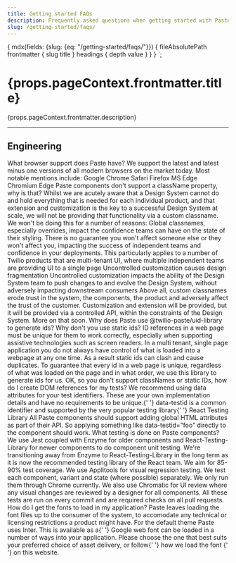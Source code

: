 ```yaml
---
title: Getting started FAQs
description: Frequently asked questions when getting started with Paste.
slug: /getting-started/faqs/
---
```



  {
    mdx(fields: {slug: {eq: "/getting-started/faqs/"}}) {
      fileAbsolutePath
      frontmatter {
        slug
        title
      }
      headings {
        depth
        value
      }
    }
  }
`;

<content>

<h1>{props.pageContext.frontmatter.title}</h1>

<Paragraph>{props.pageContext.frontmatter.description}</Paragraph>

</content>

---

<contentwrapper>

<PageAside data={props.data.mdx} />

<content>

## Engineering

<Stack orientation="vertical" spacing="space140">
  <Disclosure visible>
    <DisclosureHeading as="h3" variant="heading30">
      What browser support does Paste have?
    </DisclosureHeading>
    <DisclosureContent>
      <Paragraph>
        We support the latest and latest minus one versions of all modern browsers on the market today. Most notable
        mentions include:
      </Paragraph>
      <UnorderedList>
        <ListItem>Google Chrome</ListItem>
        <ListItem>Safari</ListItem>
        <ListItem>Firefox</ListItem>
        <ListItem>MS Edge</ListItem>
        <ListItem>Chromium Edge</ListItem>
      </UnorderedList>
    </DisclosureContent>
  </Disclosure>
  <Disclosure>
    <DisclosureHeading as="h3" variant="heading30">
      Paste components don't support a className property, why is that?
    </DisclosureHeading>
    <DisclosureContent>
      <Paragraph>
        Whilst we are acutely aware that a Design System cannot do and hold everything that is needed for each
        individual product, and that extension and customization is the key to a successful Design System at scale, we
        will not be providing that functionality via a custom classname.
      </Paragraph>
      <Paragraph>We won't be doing this for a number of reasons:</Paragraph>
      <UnorderedList>
        <ListItem>
          Global classnames, especially overrides, impact the confidence teams can have on the state of their styling.
          There is no guarantee you won't affect someone else or they won't affect you, impacting the success of
          independent teams and confidence in your deployments. This particularly applies to a number of Twilio products
          that are multi-tenant UI, where multiple independent teams are providing UI to a single page
        </ListItem>
        <ListItem>Uncontrolled customization causes design fragmentation</ListItem>
        <ListItem>
          Uncontrolled customization impacts the ability of the Design System team to push changes to and evolve the
          Design System, without adversely impacting downstream consumers
        </ListItem>
      </UnorderedList>
      <Paragraph>
        Above all, custom classnames erode trust in the system, the components, the product and adversely affect the
        trust of the customer.
      </Paragraph>
      <Paragraph>
        Customization and extension will be provided, but it will be provided via a controlled API, within the
        constraints of the Design System. More on that soon.
      </Paragraph>
    </DisclosureContent>
  </Disclosure>
  <Disclosure>
    <DisclosureHeading as="h3" variant="heading30">
      Why does Paste use @twilio-paste/uid-library to generate ids? Why don't you use static ids?
    </DisclosureHeading>
    <DisclosureContent>
      <Paragraph>
        ID references in a web page must be unique for them to work correctly, especially when supporting assistive
        technologies such as screen readers. In a multi tenant, single page application you do not always have control
        of what is loaded into a webpage at any one time. As a result static ids can clash and cause duplicates.
      </Paragraph>
      <Paragraph>
        To guarantee that every id in a web page is unique, regardless of what was loaded on the page and in what order,
        we use this library to generate ids for us.
      </Paragraph>
    </DisclosureContent>
  </Disclosure>
  <Disclosure>
    <DisclosureHeading as="h3" variant="heading30">
      OK, so you don't support classNames or static IDs, how do I create DOM references for my tests?
    </DisclosureHeading>
    <DisclosureContent>
      <Paragraph>We recommend using data attributes for your test identifiers.</Paragraph>
      <Paragraph>
        These are your own implementation details and have no requirements to be unique.{' '}
        <InlineCode>data-testid</InlineCode> is a common identifier and supported by the very popular testing library{' '}
        <Anchor href="https://testing-library.com/docs/bs-react-testing-library/intro">React Testing Library</Anchor>
      </Paragraph>
      <Paragraph>
        All Paste components should support adding global HTML attributes as part of their API. So applying something
        like <InlineCode>data-testid="foo"</InlineCode> directly to the component should work.
      </Paragraph>
    </DisclosureContent>
  </Disclosure>
  <Disclosure>
    <DisclosureHeading as="h3" variant="heading30">
      What testing is done on Paste components?
    </DisclosureHeading>
    <DisclosureContent>
      <Paragraph>
        We use Jest coupled with Enzyme for older components and React-Testing-Library for newer components to do
        component unit testing. We're transitioning away from Enzyme to React-Testing-Library in the long term as it is
        now the recommended testing library of the React team. We aim for 85-90% test coverage.
      </Paragraph>
      <Paragraph>
        We use Applitools for visual regression testing. We test each component, variant and state (where possible)
        separately. We only run them through Chrome currently.
      </Paragraph>
      <Paragraph>
        We also use Chromatic for UI review where any visual changes are reviewed by a designer for all components.
      </Paragraph>
      <Paragraph>All these tests are run on every commit and are required checks on all pull requests.</Paragraph>
    </DisclosureContent>
  </Disclosure>
  <Disclosure>
    <DisclosureHeading as="h3" variant="heading30">
      How do I get the fonts to load in my application?
    </DisclosureHeading>
    <DisclosureContent>
      <Paragraph>
        Paste leaves loading the font files up to the consumer of the system, to accomodate any technical or licensing
        restrictions a product might have.
      </Paragraph>
      <Paragraph>
        For the default theme Paste uses Inter. This is available as a{' '}
        <Anchor href="https://fonts.google.com/specimen/Inter">Google web font</Anchor> can be loaded in a number of
        ways into your application. Please choose the one that best suits your preferred choice of asset delivery, or
        follow{' '}
        <Anchor href="https://github.com/twilio-labs/paste/blob/main/packages/paste-website/src/assets/css/fonts.css#L105">
          how we load the font
        </Anchor>{' '}
        on this website.
      </Paragraph>
    </DisclosureContent>
  </Disclosure>
</Stack>

</content>

</contentwrapper>
